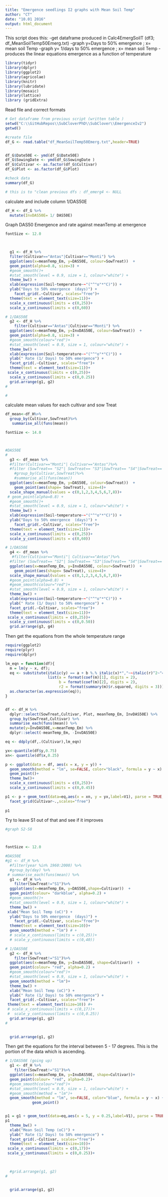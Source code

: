 ```yaml
---
title: "Emergence seedlings I2 graphs with Mean Soil Temp"
author: "CT"
date: "10.01 2016"
output: html_document
---
```


This script does this:
-get dataframe produced in Calc4EmergSoilT (df3; df_MeanSoilTemp50Emerg.txt)
-graph y=Days to 50% emergence ; x= mean soil Temp
-graph y= 1/days to 50% emergence ; x= mean soil Temp
-produces the linear equations emergence as a function of temperature 



```r
library(tidyr)
library(dplyr)
library(ggplot2)
library(agricolae)
library(knitr)
library(lubridate)
library(mosaic)
library(lattice)
library (gridExtra)
```

Read file and correct formats 
```r
# Get dataframe from previous script (written table )
setwd("C:\\GitHubRepos\\SubCloverPhD\\SubClover\\EmergenceIv2")
getwd()

#create file
df_G <- read.table("df_MeanSoilTemp50Emerg.txt",header=TRUE)


df_G$Date50E <- ymd(df_G$Date50E)
df_G$SowingDate <- ymd(df_G$SowingDate )
df_G$Cultivar <- as.factor(df_G$Cultivar)
df_G$Plot <- as.factor(df_G$Plot)

#check data 
summary(df_G)

# this is to "clean previous dfs : df_emerg4 <- NULL

```

calculate and include column 1/DAS50E 


```r

df_H <- df_G %>%
  mutate(InvDAS50E= 1/ DAS50E)

```

Graph DAS50 Emergence and rate against meanTemp at emergence 

```r



fontSize <- 12.0

 

  g1 <- df_H %>%
  filter(Cultivar=="Antas"|Cultivar=="Monti") %>%
  ggplot(aes(x=meanTemp_Em, y=DAS50E, colour=SowTreat))  +
  geom_point(alpha=0.8, size=3) +
  #geom_smooth()+
  #stat_smooth(level = 0.9, size = 1, colour="white") + 
  theme_bw() +
  xlab(expression(Soil~temperature~~"("^"o"*"C)")) +  
  ylab("Days to 50% emergence  (days)") +
    facet_grid(.~Cultivar, scales="free")+
  theme(text = element_text(size=11))+
  scale_x_continuous(limits = c(0,25))+
  scale_y_continuous(limits = c(0,60))

# 1/DAS50E
  g2 <- df_H %>%
    filter(Cultivar=="Antas"|Cultivar=="Monti") %>%
  ggplot(aes(x=meanTemp_Em, y=InvDAS50E, colour=SowTreat))  +
  geom_point(alpha=0.8, size=3) +
  #geom_smooth(colour="red")+
  #stat_smooth(level = 0.9, size = 1, colour="white") + 
  theme_bw() +
  xlab(expression(Soil~temperature~~"("^"o"*"C)")) + 
  ylab(" Rate (1/ Days) to 50% emergence") +
  facet_grid(.~Cultivar, scales="free")+
  theme(text = element_text(size=11))+
 scale_x_continuous(limits = c(0,25))+
  scale_y_continuous(limits = c(0,0.25))
  grid.arrange(g1, g2)
# 

# 

```


calculate mean values for each cultivar and sow Treat

```r
df_mean<-df_H%>%
  group_by(Cultivar,SowTreat)%>%
   summarise_all(funs(mean))
```


```r

fontSize <- 14.0



#DAS50E
#
  g3 <- df_mean %>%
  #filter(Cultivar=="Monti"| Cultivar=="Antas")%>%
  #filter (SowTreat== "S2"| SowTreat== "S3"|SowTreat== "S4"|SowTreat== "S6")%>%
    #group_by(Cultivar,SowTreat)%>%
    #summarise_all(funs(mean))
  ggplot(aes(x=meanTemp_Em, y=DAS50E, colour=SowTreat))  +
    geom_point(aes(shape= SowTreat), size=4)+
  scale_shape_manual(values = c(0,1,2,3,4,5,6,7,8))+
 # geom_point(alpha=0.8) +
  #geom_smooth()+
  #stat_smooth(level = 0.9, size = 1, colour="white") + 
  theme_bw() +
  xlab(expression(Soil~temperature~~"("^"o"*"C)")) +  
  ylab("Days to 50% emergence  (days)") +
    facet_grid(.~Cultivar, scales="free")+
  theme(text = element_text(size=11))+
  scale_x_continuous(limits = c(0,25))+
  scale_y_continuous(limits = c(0,60))

# 1/DAS50E
  g4 <- df_mean %>%
   #filter(Cultivar=="Monti"| Cultivar=="Antas")%>%
  #filter (SowTreat== "S2"| SowTreat== "S3"|SowTreat== "S4"|SowTreat== "S6")%>% 
  ggplot(aes(x=meanTemp_Em, y=InvDAS50E, colour=SowTreat))  +
    geom_point(aes(shape= SowTreat), size=4)+
  scale_shape_manual(values = c(0,1,2,3,4,5,6,7,8))+
  #geom_point(alpha=0.8) +
  #geom_smooth(colour="red")+
  #stat_smooth(level = 0.9, size = 1, colour="white") + 
  theme_bw() +
  xlab(expression(Soil~temperature~~"("^"o"*"C)")) + 
  ylab(" Rate (1/ Days) to 50% emergence") +
  facet_grid(.~Cultivar, scales="free")+
  theme(text = element_text(size=11))+
 scale_x_continuous(limits = c(0,25))+
  scale_y_continuous(limits = c(0,0.50))
  grid.arrange(g3, g4)

```



Then get the equations from the whole temperature range   

```r
require(ggplot2)
require(plyr)
require(dplyr)

lm_eqn = function(df){
  m = lm(y ~ x, df);
  eq <- substitute(italic(y) == a + b %.% italic(x)*","~~italic(r)^2~"="~r2, 
                   list(a = format(coef(m)[1], digits = 2), 
                        b = format(coef(m)[2], digits = 2), 
                        r2 = format(summary(m)$r.squared, digits = 3)))
  as.character(as.expression(eq));                 
}


df <- df_H %>%
  dplyr::select(SowTreat,Cultivar, Plot, meanTemp_Em, InvDAS50E) %>%
  group_by(SowTreat,Cultivar) %>%
  summarise_each(funs(mean)) %>%
  mutate(y=InvDAS50E,x=meanTemp_Em) %>%
  dplyr::select(-meanTemp_Em, -InvDAS50E)

eq <- ddply(df,.(Cultivar),lm_eqn)

yx<-quantile(df$y,0.75)
xn<- quantile(df$x,0.25)

p <- ggplot(data = df, aes(x = x, y = y)) +
  geom_smooth(method = "lm", se=FALSE, color="black", formula = y ~ x) +
  geom_point()+
  theme_bw()+
  scale_x_continuous(limits = c(0,25))+
  scale_y_continuous(limits = c(0,0.45))

p1 <- p + geom_text(data=eq,aes(x = xn, y = yx,label=V1), parse = TRUE, inherit.aes=FALSE) + 
  facet_grid(Cultivar~.,scales="free")
  
p1
```




Try to leave S1 out of that and see if it improves  

```r

#graph S2-S8 



fontSize <- 12.0

#DAS50E
#g1 <- df_H %>%
  #filter(year %in% 1960:2000) %>%
  #group_by(day) %>%
 # summarise_each(funs(mean)) %>%
  g1 <- df_H %>%
    filter(SowTreat!="S1")%>%
  ggplot(aes(x=meanTemp_Em, y=DAS50E,shape=Cultivar))  +
  geom_point(colour= "darkblue", alpha=0.2) +
  #geom_smooth()+
  #stat_smooth(level = 0.9, size = 1, colour="white") + 
  theme_bw() +
 xlab("Mean Soil Temp (oC)") + 
  ylab("Days to 50% emergence  (days)") +
    facet_grid(.~Cultivar, scales="free")+
  theme(text = element_text(size=10))+
  geom_smooth(method = "lm") # +
  # scale_x_continuous(limits = c(0,25))+
  # scale_y_continuous(limits = c(0,40))

# 1/DAS50E
  g2 <- df_H %>%
    filter(SowTreat!="S1")%>%
  ggplot(aes(x=meanTemp_Em, y=InvDAS50E, shape=Cultivar))  +
  geom_point(colour= "red", alpha=0.2) +
  #geom_smooth(colour="red")+
  #stat_smooth(level = 0.9, size = 1, colour="white") + 
  geom_smooth(method = "lm")+
  theme_bw() +
  xlab("Mean Soil Temp (oC)") + 
  ylab(" Rate (1/ Days) to 50% emergence") +
  facet_grid(.~Cultivar, scales="free")+
 theme(text = element_text(size=10)) #+
 # scale_x_continuous(limits = c(0,17))+
 #  scale_y_continuous(limits = c(0,0.25))
  grid.arrange(g1, g2)
# 

  
  grid.arrange(g1, g2)

```

Then get the equations for the interval between 5 - 17 degrees.
This is the portion of the data which is ascending.

```r

# 1/DAS50E (going up)
  g1 <- df_H %>%
    filter(SowTreat!="S1")%>%
  ggplot(aes(x=meanTemp_Em, y=InvDAS50E, shape=Cultivar))+
  geom_point(colour= "red", alpha=0.2)+
  #geom_smooth(colour="red")+
  #stat_smooth(level = 0.9, size = 1, colour="white") + 
  #geom_smooth(method = "lm")+
  geom_smooth(method = "lm", se=FALSE, color="blue", formula = y ~ x) +
            geom_point()


p1 = g1 + geom_text(data=eq,aes(x = 5, y = 0.25,label=V1), parse = TRUE, inherit.aes=FALSE) + #facet_grid(group~.)
p1 
  theme_bw() +
  xlab("Mean Soil Temp (oC)") + 
  ylab(" Rate (1/ Days) to 50% emergence") +
  facet_grid(.~Cultivar, scales="free")+
  theme(text = element_text(size=10))+
 scale_x_continuous(limits = c(0,17))+
 scale_y_continuous(limits = c(0,0.25))+
 
   

  #grid.arrange(g1, g2)
# 

  
  grid.arrange(g1, g2)




```


